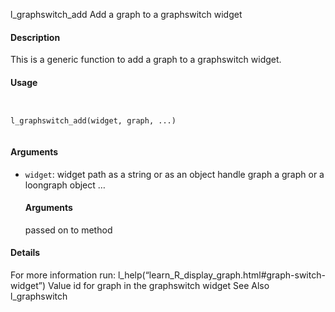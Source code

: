 
l_graphswitch_add Add a graph to a graphswitch widget

#### Description 

This is a generic function to add a graph to a graphswitch widget.

#### Usage
<pre><code>

l_graphswitch_add(widget, graph, ...)

</code></pre>
#### Arguments 

* ``widget``: widget path as a string or as an object handle
graph a graph or a loongraph object
... 
</code></pre>
#### Arguments 
 passed on to method

#### Details 

For more information run: l_help("learn_R_display_graph.html#graph-switch-widget")
Value
id for graph in the graphswitch widget
See Also
l_graphswitch
